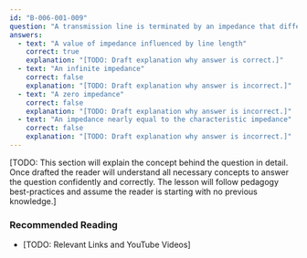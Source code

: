 ```yaml
---
id: "B-006-001-009"
question: "A transmission line is terminated by an impedance that differs significantly from the characteristic impedance of the line. What impedance will be measured at the input of the line?"
answers:
  - text: "A value of impedance influenced by line length"
    correct: true
    explanation: "[TODO: Draft explanation why answer is correct.]"
  - text: "An infinite impedance"
    correct: false
    explanation: "[TODO: Draft explanation why answer is incorrect.]"
  - text: "A zero impedance"
    correct: false
    explanation: "[TODO: Draft explanation why answer is incorrect.]"
  - text: "An impedance nearly equal to the characteristic impedance"
    correct: false
    explanation: "[TODO: Draft explanation why answer is incorrect.]"
---
```


[TODO: This section will explain the concept behind the question in detail. Once drafted the reader will understand all necessary concepts to answer the question confidently and correctly. The lesson will follow pedagogy best-practices and assume the reader is starting with no previous knowledge.]

### Recommended Reading

- [TODO: Relevant Links and YouTube Videos]
